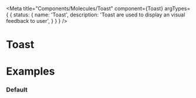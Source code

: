 
<Meta
  title="Components/Molecules/Toast"
  component={Toast}
  argTypes={
  {
    status: {
      name: 'Toast',
      description: 'Toast are used to display an visual feedback to user',
    }
  }
}
/>

# Toast

<ArgsTable of={Toast} />

# <a id="examples"></a>Examples

### Default

<Canvas>
  <Story story={templates.Default} />
</Canvas>
